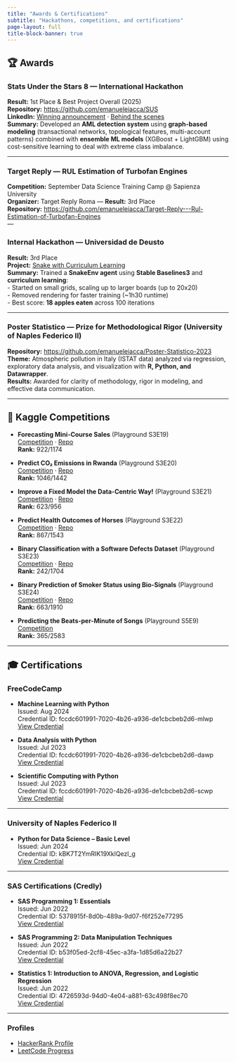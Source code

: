 ```yaml
---
title: "Awards & Certifications"
subtitle: "Hackathons, competitions, and certifications"
page-layout: full
title-block-banner: true
---
```


## 🏆 Awards

### Stats Under the Stars 8 — International Hackathon  
**Result:** 1st Place & Best Project Overall (2025)  
**Repository:** <https://github.com/emanueleiacca/SUS>  
**LinkedIn:** [Winning announcement](https://www.linkedin.com/in/emanuele-iaccarino-a4298b27b/?skipRedirect=true) · [Behind the scenes](https://www.linkedin.com/feed/update/urn:li:activity:7354577934914936832/?originTrackingId=RqllbhnVxpjhfm2S%2BSW6uQ%3D%3D)  
**Summary:** Developed an **AML detection system** using **graph-based modeling** (transactional networks, topological features, multi-account patterns) combined with **ensemble ML models** (XGBoost + LightGBM) using cost-sensitive learning to deal with extreme class imbalance.  

---

### Target Reply — RUL Estimation of Turbofan Engines  
**Competition:** September Data Science Training Camp @ Sapienza University  
**Organizer:** Target Reply Roma — **Result:** 3rd Place  
**Repository:** <https://github.com/emanueleiacca/Target-Reply---Rul-Estimation-of-Turbofan-Engines>  
---

### Internal Hackathon — Universidad de Deusto  
**Result:** 3rd Place  
**Project:** [Snake with Curriculum Learning](https://github.com/emanueleiacca/Snake-with-Curriculum-Learning)  
**Summary:** Trained a **SnakeEnv agent** using **Stable Baselines3** and **curriculum learning**:  
- Started on small grids, scaling up to larger boards (up to 20x20)  
- Removed rendering for faster training (~1h30 runtime)  
- Best score: **18 apples eaten** across 100 iterations  

---

### Poster Statistico — Prize for Methodological Rigor (University of Naples Federico II)  
**Repository:** <https://github.com/emanueleiacca/Poster-Statistico-2023>  
**Theme:** Atmospheric pollution in Italy (ISTAT data) analyzed via regression, exploratory data analysis, and visualization with **R, Python, and Datawrapper**.  
**Results:** Awarded for clarity of methodology, rigor in modeling, and effective data communication.

---

## 🧪 Kaggle Competitions

- **Forecasting Mini-Course Sales** (Playground S3E19)  
  [Competition](https://www.kaggle.com/competitions/playground-series-s3e19) · [Repo](https://github.com/emanueleiacca/Playground-Series---Season-3-Episode-19)  
  **Rank:** 922/1174  

- **Predict CO₂ Emissions in Rwanda** (Playground S3E20)  
  [Competition](https://www.kaggle.com/c/playground-series-s3e20/data) · [Repo](https://github.com/emanueleiacca/Playground-Series---Season-3-Episode-20)  
  **Rank:** 1046/1442  

- **Improve a Fixed Model the Data-Centric Way!** (Playground S3E21)  
  [Competition](https://www.kaggle.com/competitions/playground-series-s3e21) · [Repo](https://github.com/emanueleiacca/Playground-Series---Season-3-Episode-21)  
  **Rank:** 623/956  

- **Predict Health Outcomes of Horses** (Playground S3E22)  
  [Competition](https://www.kaggle.com/competitions/playground-series-s3e22) · [Repo](https://github.com/emanueleiacca/Playground-Series---Season-3-Episode-22)  
  **Rank:** 867/1543  

- **Binary Classification with a Software Defects Dataset** (Playground S3E23)  
  [Competition](https://www.kaggle.com/competitions/playground-series-s3e23) · [Repo](https://github.com/emanueleiacca/Playground-Series---Season-3-Episode-23)  
  **Rank:** 242/1704  

- **Binary Prediction of Smoker Status using Bio-Signals** (Playground S3E24)  
  [Competition](https://www.kaggle.com/competitions/playground-series-s3e24) · [Repo](https://github.com/emanueleiacca/Playground-Series---Season-3-Episode-24)  
  **Rank:** 663/1910  

- **Predicting the Beats-per-Minute of Songs** (Playground S5E9)  
  [Competition](https://www.kaggle.com/competitions/playground-series-s5e9)  
  **Rank:** 365/2583  

---

## 🎓 Certifications

### FreeCodeCamp

- **Machine Learning with Python**  
  Issued: Aug 2024  
  Credential ID: fccdc601991-7020-4b26-a936-de1cbcbeb2d6-mlwp  
  [View Credential](https://www.freecodecamp.org/certification/fccdc601991-7020-4b26-a936-de1cbcbeb2d6/machine-learning-with-python-v7)

- **Data Analysis with Python**  
  Issued: Jul 2023  
  Credential ID: fccdc601991-7020-4b26-a936-de1cbcbeb2d6-dawp  
  [View Credential](https://www.freecodecamp.org/certification/fccdc601991-7020-4b26-a936-de1cbcbeb2d6/data-analysis-with-python-v7)

- **Scientific Computing with Python**  
  Issued: Jul 2023  
  Credential ID: fccdc601991-7020-4b26-a936-de1cbcbeb2d6-scwp  
  [View Credential](https://www.freecodecamp.org/certification/fccdc601991-7020-4b26-a936-de1cbcbeb2d6/scientific-computing-with-python-v7)

---

### University of Naples Federico II

- **Python for Data Science – Basic Level**  
  Issued: Jun 2024  
  Credential ID: kBK7T2YmRIK19XklQezl_g  
  [View Credential](https://bestr.it/award/show/kBK7T2YmRIK19XklQezl_g)

---

### SAS Certifications (Credly)

- **SAS Programming 1: Essentials**  
  Issued: Jun 2022  
  Credential ID: 5378915f-8d0b-489a-9d07-f6f252e77295  
  [View Credential](https://www.credly.com/earner/earned/badge/5378915f-8d0b-489a-9d07-f6f252e77295)  

- **SAS Programming 2: Data Manipulation Techniques**  
  Issued: Jun 2022  
  Credential ID: b53f05ed-2cf8-45ec-a3fa-1d85d6a22b27  
  [View Credential](https://www.credly.com/earner/earned/badge/b53f05ed-2cf8-45ec-a3fa-1d85d6a22b27)  

- **Statistics 1: Introduction to ANOVA, Regression, and Logistic Regression**  
  Issued: Jun 2022  
  Credential ID: 4726593d-94d0-4e04-a881-63c498f8ec70  
  [View Credential](https://www.credly.com/earner/earned/badge/4726593d-94d0-4e04-a881-63c498f8ec70)

---

### Profiles

- [HackerRank Profile](https://www.hackerrank.com/profile/emanueleiaccari1)  
- [LeetCode Progress](https://leetcode.com/progress/)
